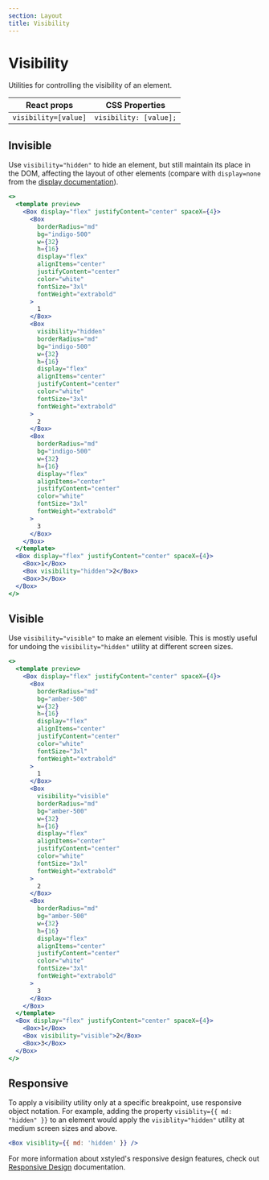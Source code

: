```yaml
---
section: Layout
title: Visibility
---
```


# Visibility

Utilities for controlling the visibility of an element.

| React props          | CSS Properties         |
| -------------------- | ---------------------- |
| `visibility=[value]` | `visibility: [value];` |

## Invisible

Use `visibility="hidden"` to hide an element, but still maintain its place in the DOM, affecting the layout of other elements (compare with `display=none` from the [display documentation](@TODO-link)).

```jsx preview
<>
  <template preview>
    <Box display="flex" justifyContent="center" spaceX={4}>
      <Box
        borderRadius="md"
        bg="indigo-500"
        w={32}
        h={16}
        display="flex"
        alignItems="center"
        justifyContent="center"
        color="white"
        fontSize="3xl"
        fontWeight="extrabold"
      >
        1
      </Box>
      <Box
        visibility="hidden"
        borderRadius="md"
        bg="indigo-500"
        w={32}
        h={16}
        display="flex"
        alignItems="center"
        justifyContent="center"
        color="white"
        fontSize="3xl"
        fontWeight="extrabold"
      >
        2
      </Box>
      <Box
        borderRadius="md"
        bg="indigo-500"
        w={32}
        h={16}
        display="flex"
        alignItems="center"
        justifyContent="center"
        color="white"
        fontSize="3xl"
        fontWeight="extrabold"
      >
        3
      </Box>
    </Box>
  </template>
  <Box display="flex" justifyContent="center" spaceX={4}>
    <Box>1</Box>
    <Box visibility="hidden">2</Box>
    <Box>3</Box>
  </Box>
</>
```

## Visible

Use `visibility="visible"` to make an element visible. This is mostly useful for undoing the `visibility="hidden"` utility at different screen sizes.

```jsx preview
<>
  <template preview>
    <Box display="flex" justifyContent="center" spaceX={4}>
      <Box
        borderRadius="md"
        bg="amber-500"
        w={32}
        h={16}
        display="flex"
        alignItems="center"
        justifyContent="center"
        color="white"
        fontSize="3xl"
        fontWeight="extrabold"
      >
        1
      </Box>
      <Box
        visibility="visible"
        borderRadius="md"
        bg="amber-500"
        w={32}
        h={16}
        display="flex"
        alignItems="center"
        justifyContent="center"
        color="white"
        fontSize="3xl"
        fontWeight="extrabold"
      >
        2
      </Box>
      <Box
        borderRadius="md"
        bg="amber-500"
        w={32}
        h={16}
        display="flex"
        alignItems="center"
        justifyContent="center"
        color="white"
        fontSize="3xl"
        fontWeight="extrabold"
      >
        3
      </Box>
    </Box>
  </template>
  <Box display="flex" justifyContent="center" spaceX={4}>
    <Box>1</Box>
    <Box visibility="visible">2</Box>
    <Box>3</Box>
  </Box>
</>
```

## Responsive

To apply a visibility utility only at a specific breakpoint, use responsive object notation. For example, adding the property `visiblity={{ md: "hidden" }}` to an element would apply the `visiblity="hidden"` utility at medium screen sizes and above.

```jsx
<Box visiblity={{ md: 'hidden' }} />
```

For more information about xstyled's responsive design features, check out [Responsive Design](@TODO-link) documentation.
